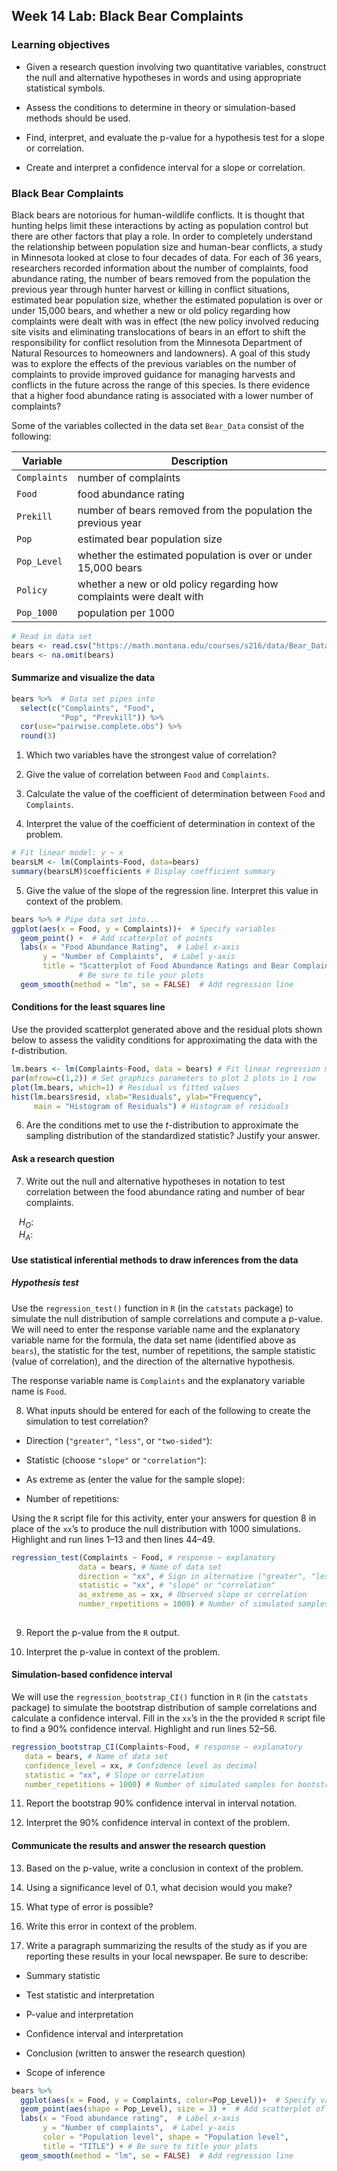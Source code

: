 ## Week 14 Lab: Black Bear Complaints

\setstretch{1}

### Learning objectives

* Given a research question involving two quantitative variables, construct the null and alternative hypotheses
  in words and using appropriate statistical symbols.
  
* Assess the conditions to determine in theory or simulation-based methods should be used.

* Find, interpret, and evaluate the p-value for a hypothesis test for a slope or correlation.

* Create and interpret a confidence interval for a slope or correlation.


### Black Bear Complaints

Black bears are notorious for human-wildlife conflicts. It is thought that hunting helps limit these interactions by acting as population control but there are other factors that play a role.  In order to completely understand the relationship between population size and human-bear conflicts, a study in Minnesota looked at close to four decades of data.  For each of 36 years, researchers recorded information about the number of complaints, food abundance rating, the number of bears removed from the population the previous year through hunter harvest or killing in conflict situations, estimated bear population size, whether the estimated population is over or under 15,000 bears, and whether a new or old policy regarding how complaints were dealt with was in effect (the new policy involved reducing site visits and eliminating translocations of bears in an effort to shift the responsibility for conflict resolution from the Minnesota Department of Natural Resources to homeowners and landowners). A goal of this study was to explore the effects of the previous variables on the number of complaints to provide improved guidance for managing harvests and conflicts in the future across the range of this species. Is there evidence that a higher food abundance rating is associated with a lower number of complaints?

Some of the variables collected in the data set `Bear_Data` consist of the following:

| **Variable** 	| **Description** |
|---	|-------------	|
| `Complaints` | number of complaints |
| `Food` | food abundance rating |
| `Prekill` | number of bears removed from the population the previous year |
| `Pop` | estimated bear population size |
| `Pop_Level` | whether the estimated population is over or under 15,000 bears |
| `Policy` | whether a new or old policy regarding how complaints were dealt with |
| `Pop_1000` | population per 1000 |

```r
# Read in data set
bears <- read.csv("https://math.montana.edu/courses/s216/data/Bear_Data.csv")
bears <- na.omit(bears)
```

#### Summarize and visualize the data {-} 

```r
bears %>%  # Data set pipes into
  select(c("Complaints", "Food", 
           "Pop", "Prevkill")) %>%
  cor(use="pairwise.complete.obs") %>%
  round(3)
```

1. Which two variables have the strongest value of correlation?
\vspace{0.3in}

2. Give the value of correlation between `Food` and `Complaints`. 
\vspace{0.2in}

3. Calculate the value of the coefficient of determination between `Food` and `Complaints`. 
\vspace{0.4in}

4. Interpret the value of the coefficient of determination in context of the problem.
\vspace{0.6in}

```r
# Fit linear model: y ~ x
bearsLM <- lm(Complaints~Food, data=bears)
summary(bearsLM)$coefficients # Display coefficient summary
```

5. Give the value of the slope of the regression line.  Interpret this value in context of the problem.
\vspace{0.6in}

```r
bears %>% # Pipe data set into...
ggplot(aes(x = Food, y = Complaints))+  # Specify variables
  geom_point() +  # Add scatterplot of points
  labs(x = "Food Abundance Rating",  # Label x-axis
       y = "Number of Complaints",  # Label y-axis
       title = "Scatterplot of Food Abundance Ratings and Bear Complaints") + 
               # Be sure to tile your plots
  geom_smooth(method = "lm", se = FALSE)  # Add regression line
```



#### Conditions for the least squares line {-}

Use the provided scatterplot generated above and the residual plots shown below to assess the validity conditions for approximating the data with the $t$-distribution.

```r
lm.bears <- lm(Complaints~Food, data = bears) # Fit linear regression model
par(mfrow=c(1,2)) # Set graphics parameters to plot 2 plots in 1 row
plot(lm.bears, which=1) # Residual vs fitted values
hist(lm.bears$resid, xlab="Residuals", ylab="Frequency",
     main = "Histogram of Residuals") # Histogram of residuals
```

6. Are the conditions met to use the $t$-distribution to approximate the sampling distribution of the standardized statistic? Justify your answer.

\vspace{1.5in}

#### Ask a research question {-}

7. Write out the null and alternative hypotheses in notation to test correlation between the food abundance rating and number of bear complaints.

|    $H_O:$

|    $H_A:$

#### Use statistical inferential methods to draw inferences from the data {-}

##### Hypothesis test {-}

Use the `regression_test()` function in `R` (in the `catstats` package) to simulate the null distribution of sample correlations and compute a p-value.  We will need to enter the response variable name and the explanatory variable name for the formula, the data set name (identified above as `bears`), the statistic for the test, number of repetitions, the sample statistic (value of correlation), and the direction of the alternative hypothesis.

The response variable name is `Complaints` and the explanatory variable name is `Food`.

8. What inputs should be entered for each of the following to create the simulation to test correlation?

\vspace{.5 mm}

* Direction (`"greater"`, `"less"`, or `"two-sided"`):

\vspace{.2in}

* Statistic (choose `"slope"` or `"correlation"`):

\vspace{.2in}
* As extreme as (enter the value for the sample slope):

\vspace{0.2in}

* Number of repetitions:
    
\vspace{.2in}

Using the `R` script file for this activity, enter your answers for question 8 in place of the `xx`'s to produce the null distribution with 1000 simulations.  Highlight and run lines 1--13 and then lines 44--49.

```r
regression_test(Complaints ~ Food, # response ~ explanatory
               data = bears, # Name of data set
               direction = "xx", # Sign in alternative ("greater", "less", "two-sided")
               statistic = "xx", # "slope" or "correlation"
               as_extreme_as = xx, # Observed slope or correlation
               number_repetitions = 1000) # Number of simulated samples for null distribution
       
```

9.  Report the p-value from the `R` output. 
\vspace{0.3in}

10. Interpret the p-value in context of the problem.
\vspace{0.8in}

#### Simulation-based confidence interval {-}

We will use the `regression_bootstrap_CI()` function in `R` (in the `catstats` package) to simulate the bootstrap distribution of sample correlations and calculate a confidence interval. Fill in the `xx`'s in the the provided `R` script file to find a 90\% confidence interval. Highlight and run lines 52--56. 

```r
regression_bootstrap_CI(Complaints~Food, # response ~ explanatory
   data = bears, # Name of data set
   confidence_level = xx, # Confidence level as decimal
   statistic = "xx", # Slope or correlation
   number_repetitions = 1000) # Number of simulated samples for bootstrap distribution
```
11.  Report the bootstrap 90\% confidence interval in interval notation.  
\vspace{0.5in}

12. Interpret the 90\% confidence interval in context of the problem.
\vspace{0.8in}
   
#### Communicate the results and answer the research question {-}

13. Based on the p-value, write a conclusion in context of the problem.

\vspace{.8in}

14. Using a significance level of 0.1, what decision would you make?
\vspace{0.2in}

15. What type of error is possible?
\vspace{0.3in}

16. Write this error in context of the problem.
\vspace{0.8in}

17. Write a paragraph summarizing the results of the study as if you are reporting these results in your local newspaper.  Be sure to describe:

* Summary statistic

* Test statistic and interpretation

* P-value and interpretation

* Confidence interval and interpretation

* Conclusion (written to answer the research question)

* Scope of inference

\vspace{3in}

```r
bears %>%
  ggplot(aes(x = Food, y = Complaints, color=Pop_Level))+  # Specify variables
  geom_point(aes(shape = Pop_Level), size = 3) +  # Add scatterplot of points
  labs(x = "Food abundance rating",  # Label x-axis
       y = "Number of complaints",  # Label y-axis
       color = "Population level", shape = "Population level",
       title = "TITLE") + # Be sure to title your plots
  geom_smooth(method = "lm", se = FALSE)  # Add regression line
```